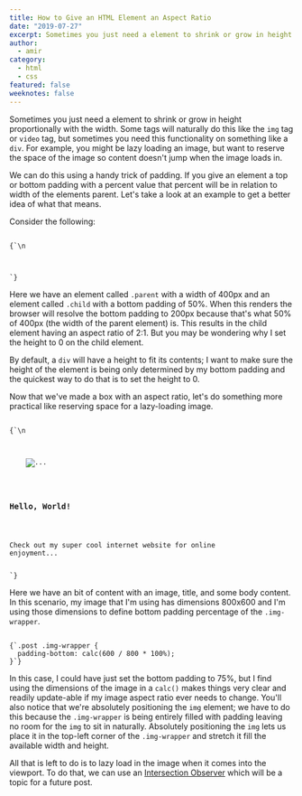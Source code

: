 ```yaml
---
title: How to Give an HTML Element an Aspect Ratio
date: "2019-07-27"
excerpt: Sometimes you just need a element to shrink or grow in height proportionally with the width.
author:
  - amir
category:
  - html
  - css
featured: false
weeknotes: false
---
```


Sometimes you just need a element to shrink or grow in height proportionally with the width. Some tags will naturally do this like the `img` tag or `video` tag, but sometimes you need this functionality on something like a `div`. For example, you might be lazy loading an image, but want to reserve the space of the image so content doesn't jump when the image loads in.

We can do this using a handy trick of padding. If you give an element a top or bottom padding with a percent value that percent will be in relation to width of the elements parent. Let's take a look at an example to get a better idea of what that means.

Consider the following:

<Code language="html">
{`<style>
  .parent {
    width: 400px;
  }\n
  .child {
    padding-bottom: 50%;
    height: 0;
    background-color: tomato;
  }
</style>\n
<div class="parent">
  <div class="child"></div>
</div>`}
</Code>

Here we have an element called `.parent` with a width of 400px and an element called `.child` with a bottom padding of 50%. When this renders the browser will resolve the bottom padding to 200px because that's what 50% of 400px (the width of the parent element) is. This results in the child element having an aspect ratio of 2:1. But you may be wondering why I set the height to 0 on the child element.

By default, a `div` will have a height to fit its contents; I want to make sure the height of the element is being only determined by my bottom padding and the quickest way to do that is to set the height to 0.

Now that we've made a box with an aspect ratio, let's do something more practical like reserving space for a lazy-loading image.

<Code language="html">
{`<style>
  .post {
    width: 400px;
  }\n
  .post .img-wrapper {
    position: relative;
    padding-bottom: calc(600 / 800 * 100%);
    height: 0;
  }\n
  .post .img-wrapper img {
    position: absolute;
    top: 0;
    left: 0;
    width: 100%;
    height: 100%;
  }
</style>\n
<article class="post">
  <div class="img-wrapper">
    <img data-src="/path/to/image.jpg" alt="..." />
  </div>
  <h3>Hello, World!</h3>
  <p>Check out my super cool internet website for online enjoyment...</p>
</article>`}
</Code>

Here we have an bit of content with an image, title, and some body content. In this scenario, my image that I'm using has dimensions 800x600 and I'm using those dimensions to define bottom padding percentage of the `.img-wrapper`.

<Code language="css">
{`.post .img-wrapper {
  padding-bottom: calc(600 / 800 * 100%);
}`}
</Code>

In this case, I could have just set the bottom padding to 75%, but I find using the dimensions of the image in a `calc()` makes things very clear and readily update-able if my image aspect ratio ever needs to change. You'll also notice that we're absolutely positioning the `img` element; we have to do this because the `.img-wrapper` is being entirely filled with padding leaving no room for the `img` to sit in naturally. Absolutely positioning the `img` lets us place it in the top-left corner of the `.img-wrapper` and stretch it fill the available width and height.

All that is left to do is to lazy load in the image when it comes into the viewport. To do that, we can use an [Intersection Observer](https://developer.mozilla.org/en-US/docs/Web/API/Intersection_Observer_API) which will be a topic for a future post.
